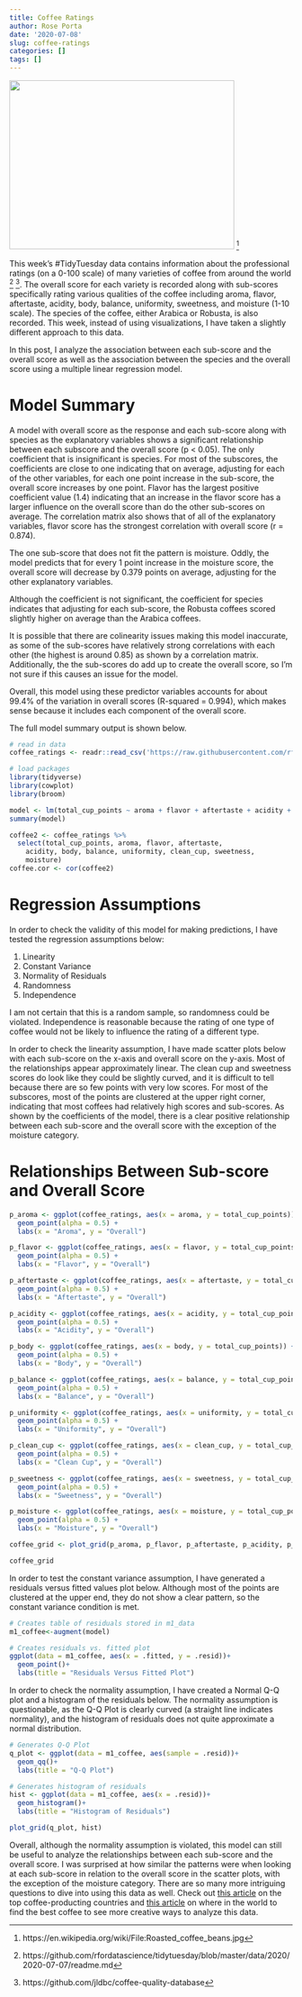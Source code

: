 ```yaml
---
title: Coffee Ratings
author: Rose Porta
date: '2020-07-08'
slug: coffee-ratings
categories: []
tags: []
---
```


![](/post/2020-07-07-coffee-ratings_files/Roasted_coffee_beans.jpg){width=400px height=300px} ^[https://en.wikipedia.org/wiki/File:Roasted_coffee_beans.jpg]

This week's #TidyTuesday data contains information about the professional ratings (on a 0-100 scale) of many varieties of coffee from around the world ^[https://github.com/rfordatascience/tidytuesday/blob/master/data/2020/2020-07-07/readme.md] ^[https://github.com/jldbc/coffee-quality-database]. The overall score for each variety is recorded along with sub-scores specifically rating various qualities of the coffee including aroma, flavor, aftertaste, acidity, body, balance, uniformity, sweetness, and moisture (1-10 scale). The species of the coffee, either Arabica or Robusta, is also recorded. This week, instead of using visualizations, I have taken a slightly different approach to this data.

In this post, I analyze the association between each sub-score and the overall score as well as the association between the species and the overall score using a multiple linear regression model. 


# Model Summary

A model with overall score as the response and each sub-score along with species as the explanatory variables shows a significant relationship between each subscore and the overall score (p < 0.05). The only coefficient that is insignificant is species. For most of the subscores, the coefficients are close to one indicating that on average, adjusting for each of the other variables, for each one point increase in the sub-score, the overall score increases by one point. Flavor has the largest positive coefficient value (1.4) indicating that an increase in the flavor score has a larger influence on the overall score than do the other sub-scores on average. The correlation matrix also shows that of all of the explanatory variables, flavor score has the strongest correlation with overall score (r = 0.874).

The one sub-score that does not fit the pattern is moisture. Oddly, the model predicts that for every 1 point increase in the moisture score, the overall score will decrease by 0.379 points on average, adjusting for the other explanatory variables.

Although the coefficient is not significant, the coefficient for species indicates that adjusting for each sub-score, the Robusta coffees scored slightly higher on average than the Arabica coffees. 

It is possible that there are colinearity issues making this model inaccurate, as some of the sub-scores have relatively strong correlations with each other (the highest is around 0.85) as shown by a correlation matrix. Additionally, the the sub-scores do add up to create the overall score, so I'm not sure if this causes an issue for the model. 

Overall, this model using these predictor variables accounts for about 99.4% of the variation in overall scores (R-squared = 0.994), which makes sense because it includes each component of the overall score. 

The full model summary output is shown below.

```r
# read in data
coffee_ratings <- readr::read_csv('https://raw.githubusercontent.com/rfordatascience/tidytuesday/master/data/2020/2020-07-07/coffee_ratings.csv')

# load packages
library(tidyverse)
library(cowplot)
library(broom)
```

```r
model <- lm(total_cup_points ~ aroma + flavor + aftertaste + acidity + body + balance + uniformity + clean_cup + sweetness + moisture + species, data = coffee_ratings)
summary(model)
```
```r
coffee2 <- coffee_ratings %>% 
  select(total_cup_points, aroma, flavor, aftertaste, 
    acidity, body, balance, uniformity, clean_cup, sweetness, 
    moisture)
coffee.cor <- cor(coffee2)
```

# Regression Assumptions

In order to check the validity of this model for making predictions, I have tested the regression assumptions below:

1. Linearity
2. Constant Variance
3. Normality of Residuals
4. Randomness
5. Independence

I am not certain that this is a random sample, so randomness could be violated. Independence is reasonable because the rating of one type of coffee would not be likely to influence the rating of a different type.

In order to check the linearity assumption, I have made scatter plots below with each sub-score on the x-axis and overall score on the y-axis. Most of the relationships appear approximately linear. The clean cup and sweetness scores do look like they could be slightly curved, and it is difficult to tell because there are so few points with very low scores. For most of the subscores, most of the points are clustered at the upper right corner, indicating that most coffees had relatively high scores and sub-scores. As shown by the coefficients of the model, there is a clear positive relationship between each sub-score and the overall score with the exception of the moisture category. 

# Relationships Between Sub-score and Overall Score
```r
p_aroma <- ggplot(coffee_ratings, aes(x = aroma, y = total_cup_points)) +
  geom_point(alpha = 0.5) +
  labs(x = "Aroma", y = "Overall")

p_flavor <- ggplot(coffee_ratings, aes(x = flavor, y = total_cup_points)) +
  geom_point(alpha = 0.5) +
  labs(x = "Flavor", y = "Overall")

p_aftertaste <- ggplot(coffee_ratings, aes(x = aftertaste, y = total_cup_points)) +
  geom_point(alpha = 0.5) +
  labs(x = "Aftertaste", y = "Overall")

p_acidity <- ggplot(coffee_ratings, aes(x = acidity, y = total_cup_points)) +
  geom_point(alpha = 0.5) +
  labs(x = "Acidity", y = "Overall")

p_body <- ggplot(coffee_ratings, aes(x = body, y = total_cup_points)) +
  geom_point(alpha = 0.5) +
  labs(x = "Body", y = "Overall")

p_balance <- ggplot(coffee_ratings, aes(x = balance, y = total_cup_points)) +
  geom_point(alpha = 0.5) +
  labs(x = "Balance", y = "Overall")

p_uniformity <- ggplot(coffee_ratings, aes(x = uniformity, y = total_cup_points)) +
  geom_point(alpha = 0.5) +
  labs(x = "Uniformity", y = "Overall")

p_clean_cup <- ggplot(coffee_ratings, aes(x = clean_cup, y = total_cup_points)) +
  geom_point(alpha = 0.5) +
  labs(x = "Clean Cup", y = "Overall")

p_sweetness <- ggplot(coffee_ratings, aes(x = sweetness, y = total_cup_points)) +
  geom_point(alpha = 0.5) +
  labs(x = "Sweetness", y = "Overall")

p_moisture <- ggplot(coffee_ratings, aes(x = moisture, y = total_cup_points)) +
  geom_point(alpha = 0.5) +
  labs(x = "Moisture", y = "Overall")

coffee_grid <- plot_grid(p_aroma, p_flavor, p_aftertaste, p_acidity, p_body, p_balance, p_uniformity, p_clean_cup, p_sweetness, p_moisture, label_size = 10)

coffee_grid


```

In order to test the constant variance assumption, I have generated a residuals versus fitted values plot below. Although most of the points are clustered at the upper end, they do not show a clear pattern, so the constant variance condition is met. 

```r
# Creates table of residuals stored in m1_data
m1_coffee<-augment(model)

# Creates residuals vs. fitted plot
ggplot(data = m1_coffee, aes(x = .fitted, y = .resid))+
  geom_point()+
  labs(title = "Residuals Versus Fitted Plot")
```

In order to check the normality assumption, I have created a Normal Q-Q plot and a histogram of the residuals below. The normality assumption is questionable, as the Q-Q Plot is clearly curved (a straight line indicates normality), and the histogram of residuals does not quite approximate a normal distribution.

```r
# Generates Q-Q Plot
q_plot <- ggplot(data = m1_coffee, aes(sample = .resid))+
  geom_qq()+
  labs(title = "Q-Q Plot")

# Generates histogram of residuals
hist <- ggplot(data = m1_coffee, aes(x = .resid))+
  geom_histogram()+
  labs(title = "Histogram of Residuals")

plot_grid(q_plot, hist)
```

Overall, although the normality assumption is violated, this model can still be useful to analyze the relationships between each sub-score and the overall score. I was surprised at how similar the patterns were when looking at each sub-score in relation to the overall score in the scatter plots, with the exception of the moisture category. There are so many more intriguing questions to dive into using this data as well. Check out [this article](https://www.thrillist.com/drink/nation/the-world-s-best-coffee-growing-countries-ethiopia-kenya-colombia-and-more) on the top coffee-producting countries and [this article](https://towardsdatascience.com/the-data-speak-ethiopia-has-the-best-coffee-91f88ed37e84) on where in the world to find the best coffee to see more creative ways to analyze this data. 

